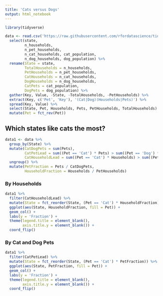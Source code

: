 ```yaml
---
title: 'Cats versus Dogs'
output: html_notebook
---
```


```r
library(tidyverse)
```

```r
data <- read.csv('https://raw.githubusercontent.com/rfordatascience/tidytuesday/master/data/2018-09-11/cats_vs_dogs.csv') %>%
  select(state, 
         n_households,
         n_pet_households,
         n_cat_households, cat_population,
         n_dog_households, dog_population) %>%
  rename(State = state,
         TotalHouseholds = n_households,
         PetHouseholds = n_pet_households,
         CatHouseholds = n_cat_households,
         DogHouseholds = n_dog_households,
         CatPets = cat_population,
         DogPets = dog_population) %>%
  gather(Key, Value, -State, -TotalHouseholds, -PetHouseholds) %>%
  extract(Key, c('Pet', 'Key'), '(Cat|Dog)(Households|Pets)') %>%
  spread(Key, Value) %>%
  select(State, Pet, Households, Pets, PetHouseholds, TotalHouseholds) %>%
  mutate(Pet = fct_rev(Pet))
```

## Which states like cats the most?

```r
data1 <- data %>%
  group_by(State) %>%
  mutate(CatDogPets = sum(Pets),
         CatPetLead = sum((Pet == 'Cat') * Pets) > sum((Pet == 'Dog') * Pets),
         CatHouseholdLead = sum((Pet == 'Cat') * Households) > sum((Pet == 'Dog') * Households)) %>%
  ungroup() %>%
  mutate(PetFraction = Pets / CatDogPets,
         HouseholdFraction = Households / PetHouseholds)
```

### By Households

```r
data1 %>%
  filter(CatHouseholdLead) %>%
  mutate(State = fct_reorder(State, (Pet == 'Cat') * HouseholdFraction)) %>%
  ggplot(aes(State, HouseholdFraction, fill = Pet)) +
  geom_col() +
  labs(y = 'Fraction') +
  theme(legend.title = element_blank(),
        axis.title.y = element_blank()) +
  coord_flip()
```

### By Cat and Dog Pets

```r
data1 %>%
  filter(CatPetLead) %>%
  mutate(State = fct_reorder(State, (Pet == 'Cat') * PetFraction)) %>%
  ggplot(aes(State, PetFraction, fill = Pet)) +
  geom_col() +
  labs(y = 'Fraction') +
  theme(legend.title = element_blank(),
        axis.title.y = element_blank()) +
  coord_flip()
```
